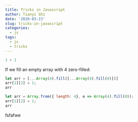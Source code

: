 ```yaml
---
title: Tricks in Javascript
author: Tianyi Shi
date: '2020-03-23'
slug: tricks-in-javascript
categories:
  - js
tags:
  - js
  - tricks
---
```


```javascript
1 + 1
```


If we fill an empty array with 4 zero-filled:

```javascript
let arr = [...Array(4).fill([...Array(4).fill(0)])]
arr[1][2] = 1;
arr
```

```javascript
let arr = Array.from({ length: 4}, e => Array(4).fill(0));
arr[1][2] = 1;
arr
```

fsfafwe